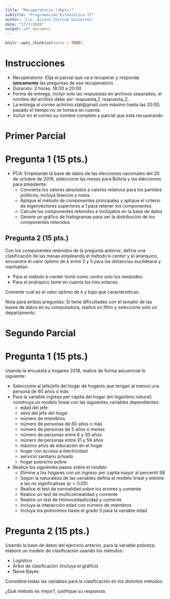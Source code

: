 ```yaml
---
title: "Recuperatorio (30pts)"
subtitle: "Programacion Estadística II"
author: "Lic. Alvaro Chirino Gutierrez"
date: "17/7/2020"
output: pdf_document
---
```


```r
knitr::opts_chunk$set(echo = TRUE)
```
\hrule  
\vspace{0.4cm}

# Instrucciones
  * Recuperatorio: Elija el parcial que va a recuperar y responda **únicamente** las preguntas de ese recuperatorio
  * Duración: 2 horas. 18:00 a 20:00
  * Forma de entrega, incluir solo las respuestas en archivos separados, el nombre del archivo debe ser: respuesta_1, respuesta_2.
  * La entrega al correo achirino.stat@gmail.com máximo hasta las 20:00, pasado el tiempo no se tomara en cuenta.
  * Incluir en el correo su nombre completo y parcial que esta recuperando

\vspace{0.4cm}  
\hrule  
\vspace{0.5cm}

# Primer Parcial

# Pregunta 1 (15 pts.)

  * PCA: Empleando la base de datos de las elecciones nacionales del 20 de octubre de 2019, seleccione las mesas para Bolivia y las elecciones para presidente. 
    + Convierta los valores absolutos a valores relativos para los partidos políticos, incluya blancos y nulos.
    + Aplique el método de componentes principales y aplique el criterio de eigenvectores superiores a 1 para retener los componentes.
    + Calcule los componentes retenidos e inclúyalos en la base de datos
    + Genere un gráfico de histogramas para ver la distribución de los componentes retenidos
    
## Pregunta 2 (15 pts.)  

Con los componentes retenidos de la pregunta anterior, defina una clasificación de las mesas empleando el método k-center y el jerárquico, encuentre el valor óptimo de $k$ entre 2 y 5 para las distancias euclideana y manhattan. 

  * Para el método k-center tomé como centro solo los medoides.
  * Para el jerárquico tome en cuenta los tres enlaces.

Comente cuál es el valor óptimo de $k$ y bajo que características.

Nota para ambas preguntas: Si tiene dificultades con el tamaño de las bases de datos en su computadora, realice un filtro y seleccione solo un departamento.

\vspace{0.5cm}
\hrule
\vspace{0.5cm}

# Segundo Parcial

# Pregunta 1 (15 pts.)

Usando la encuesta a hogares 2018, realice de forma secuencial lo siguiente:

  * Seleccione al jefe/jefa del hogar de hogares que tengan al menos una persona de 60 años o más
  * Para la variable ingreso per cápita del hogar (en logaritmo natural) construya un modelo lineal con las siguientes variables dependientes:
    + edad del jefe
    + sexo del jefe del hogar
    + número de miembros
    + número de personas de 60 años o más
    + número de personas de 5 años o menos
    + número de personas entre 6 y 30 años
    + número de personas entre 31 y 59 años
    + máximo años de educación en el hogar
    + hogar con acceso a electricidad
    + servicio sanitario privado
    + hogar pobre/no pobre
  * Realice los siguientes pasos sobre el modelo
    + Elimine a los hogares con un ingreso per capita mayor al percentil 98
    + Según la naturaleza de las variables defina el modelo lineal y elimine a las no significativas ($p<0.05$)
    + Realice el test de normalidad sobre los errores y comente 
    + Realice un test de multicolinealidad y comente
    + Realice un test de Homocedasticidad y comente
    + Incluya la interacción edad con número de miembros
    + Incluya los polinomios hasta el grado 3 para la variable edad 

# Pregunta 2 (15 pts.)

Usando la base de datos del ejercicio anterior, para la variable pobreza; elabore un modelo de clasificación usando los métodos:

  * Logístico
  * Árbol de clasificación (incluya el gráfico)
  * Naive Bayes

Considere todas las variables para la clasificación en los distintos métodos.

¿Qué método es mejor?, justifique su respuesta.